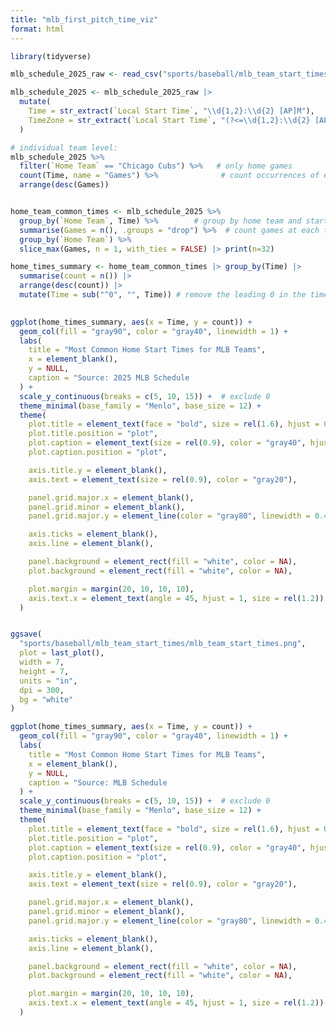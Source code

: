 ```yaml
---
title: "mlb_first_pitch_time_viz"
format: html
---
```


```r
library(tidyverse)
```

```r
mlb_schedule_2025_raw <- read_csv("sports/baseball/mlb_team_start_times/data/mlb_schedule_2025.csv")

mlb_schedule_2025 <- mlb_schedule_2025_raw |>
  mutate(
    Time = str_extract(`Local Start Time`, "\\d{1,2}:\\d{2} [AP]M"),
    TimeZone = str_extract(`Local Start Time`, "(?<=\\d{1,2}:\\d{2} [AP]M )\\S+")
  )

```

```r
# individual team level:
mlb_schedule_2025 %>%
  filter(`Home Team` == "Chicago Cubs") %>%   # only home games
  count(Time, name = "Games") %>%              # count occurrences of each Time
  arrange(desc(Games))   


home_team_common_times <- mlb_schedule_2025 %>%
  group_by(`Home Team`, Time) %>%        # group by home team and start time
  summarise(Games = n(), .groups = "drop") %>%  # count games at each time
  group_by(`Home Team`) %>%
  slice_max(Games, n = 1, with_ties = FALSE) |> print(n=32)

home_times_summary <- home_team_common_times |> group_by(Time) |>
  summarise(count = n()) |>
  arrange(desc(count)) |>
  mutate(Time = sub("^0", "", Time)) # remove the leading 0 in the time dim
  

```











```r
ggplot(home_times_summary, aes(x = Time, y = count)) +
  geom_col(fill = "gray90", color = "gray40", linewidth = 1) +
  labs(
    title = "Most Common Home Start Times for MLB Teams",
    x = element_blank(),
    y = NULL,
    caption = "Source: 2025 MLB Schedule                                        sudo_masochist"
  ) +
  scale_y_continuous(breaks = c(5, 10, 15)) +  # exclude 0
  theme_minimal(base_family = "Menlo", base_size = 12) +
  theme(
    plot.title = element_text(face = "bold", size = rel(1.6), hjust = 0.5, margin = margin(b = 0)),
    plot.title.position = "plot",
    plot.caption = element_text(size = rel(0.9), color = "gray40", hjust = 0),
    plot.caption.position = "plot",

    axis.title.y = element_blank(),
    axis.text = element_text(size = rel(0.9), color = "gray20"),

    panel.grid.major.x = element_blank(),
    panel.grid.minor = element_blank(),
    panel.grid.major.y = element_line(color = "gray80", linewidth = 0.4),

    axis.ticks = element_blank(),
    axis.line = element_blank(),

    panel.background = element_rect(fill = "white", color = NA),
    plot.background = element_rect(fill = "white", color = NA),

    plot.margin = margin(20, 10, 10, 10),
    axis.text.x = element_text(angle = 45, hjust = 1, size = rel(1.2))
  )


ggsave(
  "sports/baseball/mlb_team_start_times/mlb_team_start_times.png",
  plot = last_plot(),
  width = 7,
  height = 7,
  units = "in",
  dpi = 300,
  bg = "white"
)


```

```r
ggplot(home_times_summary, aes(x = Time, y = count)) +
  geom_col(fill = "gray90", color = "gray40", linewidth = 1) +
  labs(
    title = "Most Common Home Start Times for MLB Teams",
    x = element_blank(),
    y = NULL,
    caption = "Source: MLB Schedule                                        sudo_masochist"
  ) +
  scale_y_continuous(breaks = c(5, 10, 15)) +  # exclude 0
  theme_minimal(base_family = "Menlo", base_size = 12) +
  theme(
    plot.title = element_text(face = "bold", size = rel(1.6), hjust = 0.5, margin = margin(b = 0)),
    plot.title.position = "plot",
    plot.caption = element_text(size = rel(0.9), color = "gray40", hjust = 0),
    plot.caption.position = "plot",

    axis.title.y = element_blank(),
    axis.text = element_text(size = rel(0.9), color = "gray20"),

    panel.grid.major.x = element_blank(),
    panel.grid.minor = element_blank(),
    panel.grid.major.y = element_line(color = "gray80", linewidth = 0.4),

    axis.ticks = element_blank(),
    axis.line = element_blank(),

    panel.background = element_rect(fill = "white", color = NA),
    plot.background = element_rect(fill = "white", color = NA),

    plot.margin = margin(20, 10, 10, 10),
    axis.text.x = element_text(angle = 45, hjust = 1, size = rel(1.2))
  )


```

